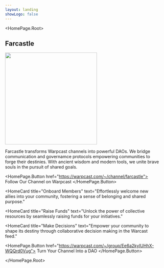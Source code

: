 ```yaml
---
layout: landing
showLogo: false
---
```




<HomePage.Root>

<h2 className="logo">Farcastle</h2>
<img src="/images/alice-blue-castle.svg" width="300px" height="300px" />

<p>
  Farcastle transforms Warpcast channels into powerful DAOs. We bridge
  communication and governamce protocols empowering communities to forge their
  destinies. With ancient wisdom and modern tools, we unite brave souls in the
  pursuit of shared goals.
</p>

<HomePage.Button href="https://warpcast.com/~/channel/farcastle">
  Follow Our Channel on Warpcast
</HomePage.Button>

<div className="Home__card_container">

<HomeCard
  title="Onboard Members"
  text="Effortlessly welcome new allies into your community, fostering a sense of belonging and shared purpose."
></HomeCard>
<HomeCard
  title="Raise Funds"
  text="Unlock the power of collective resources by seamlessly raising funds for your initiatives."
></HomeCard>
<HomeCard
  title="Make Decisions"
  text="Empower your community to shape its destiny through collaborative decision making in the Warcast feed."
></HomeCard>

</div>

<HomePage.Button href="https://warpcast.com/~/group/Ee6a2kyIUHhX-WQQrd0Vug">
  Turn Your Channel Into a DAO
</HomePage.Button>

<Sponsors />

</HomePage.Root>

